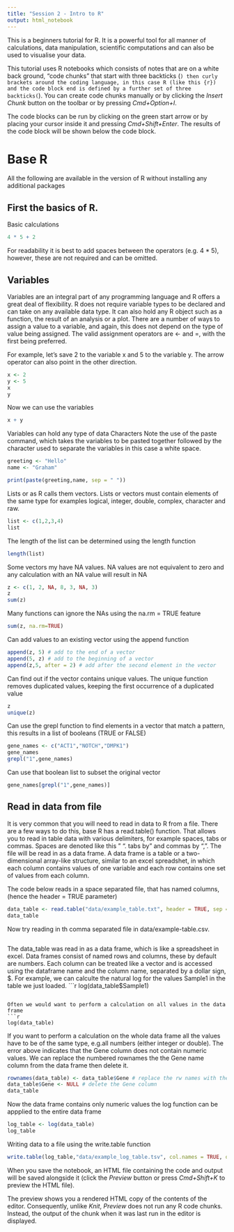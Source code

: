 ```yaml
---
title: "Session 2 - Intro to R"
output: html_notebook
---
```


This is a beginners tutorial for R. It is a powerful tool for all manner of calculations, data manipulation, scientific computations and can also be used to visualise your data.

This tutorial uses R notebooks which consists of notes that are on a white back ground, "code chunks" that start with three backticks (`) then curly brackets around the coding language, in this case R (like this {r}) and the code block end is defined by a further set of three backticks(`). 
You can create code chunks manually or by clicking the *Insert Chunk* button on the toolbar or by pressing *Cmd+Option+I*.

The code blocks can be run by clicking on the green start arrow or by placing your cursor inside it and pressing *Cmd+Shift+Enter*. The results of the code block will be shown below the code block.

# Base R
All the following are available in the version of R without installing any additional packages

## First the basics of R.
Basic calculations
```r
4 * 5 + 2
```

For readability it is best to add spaces between the operators (e.g. 4 * 5), however, these are not required and can be omitted.

## Variables
Variables are an integral part of any programming language and R offers a great deal of flexibility. R does not require variable types to be declared and can take on any available data type. It can also hold any R object such as a function, the result of an analysis or a plot.
There are a number of ways to assign a value to a variable, and again, this does not depend on the type of value being assigned. 
The valid assignment operators are <- and =, with the first being preferred. 

For example, let’s save 2 to the variable x and 5 to the variable y. The arrow operator can also point in the other direction.
```r
x <- 2
y <- 5
x
y
```
Now we can use the variables
```r
x + y
```
Variables can hold any type of data
Characters
Note the use of the paste command, which takes the variables to be pasted together followed by the character used to separate the variables in this case a white space.
```r
greeting <- "Hello"
name <- "Graham"

print(paste(greeting,name, sep = " "))
```

Lists or as R calls them vectors. Lists or vectors must contain elements of the same type for examples logical, integer, double, complex, character and raw.
```r
list <- c(1,2,3,4)
list
```

The length of the list can be determined using the length function
```r
length(list)
```

Some vectors my have NA values. NA values are not equivalent to zero and any calculation with an NA value will result in NA
```r
z <- c(1, 2, NA, 8, 3, NA, 3)
z
sum(z) 
```

Many functions can ignore the NAs using the na.rm = TRUE feature
```r
sum(z, na.rm=TRUE)
```

Can add values to an existing vector using the append function
```r
append(z, 5) # add to the end of a vector
append(5, z) # add to the beginning of a vector
append(z,5, after = 2) # add after the second element in the vector
```

Can find out if the vector contains unique values. The unique function removes duplicated values, keeping the first occurrence of a duplicated value
```r
z
unique(z)
```

Can use the grepl function to find elements in a vector that match a pattern, this results in a list of booleans (TRUE or FALSE)
```r
gene_names <- c("ACT1","NOTCH","DMPK1")
gene_names
grepl("1",gene_names)
```

Can use that boolean list to subset the original vector
```r
gene_names[grepl("1",gene_names)]
```

## Read in data from file

It is very common that you will need to read in data to R from a file. There are a few ways to do this, base R has a read.table() function. That allows you to read in table data with various delimiters, for example spaces, tabs or commas. Spaces are denoted like this " ". tabs by "\t" and commas by ",".
The file will be read in as a data frame. A data frame is a table or a two-dimensional array-like structure, similar to an excel spreadshet, in which each column contains values of one variable and each row contains one set of values from each column.

The code below reads in a space separated file, that has named columns,(hence the header = TRUE parameter)

```r
data_table <- read.table("data/example_table.txt", header = TRUE, sep = " ") # This will read in a space separated data table
data_table
```
Now try reading in th comma separated file in data/example-table.csv.
```r

```

The data_table was read in as a data frame, which is like a spreadsheet in excel. Data frames consist of named rows and columns, these by default are numbers. Each column can be treated like a vector and is accessed using the dataframe name and the column name, separated by a dollar sign, $. For example, we can calculte the natural log for the values Sample1 in the table we just loaded.
```r
log(data_table$Sample1)
```

Often we would want to perform a calculation on all values in the data frame
```r
log(data_table)
```

If you want to perform a calculation on the whole data frame all the values have to be of the same type, e.g.all numbers (either integer or double). The error above indicates that the Gene column does not contain numeric values. We can replace the numbered rownames the the Gene name column from the data frame then delete it.
```r
rownames(data_table) <- data_table$Gene # replace the rw names with the gene names
data_table$Gene <- NULL # delete the Gene column
data_table
```
Now the data frame contains only numeric values the log function can be appplied to the entire data frame
```r
log_table <- log(data_table)
log_table
```

Writing data to a file using the write.table function
```r
write.table(log_table,"data/example_log_table.tsv", col.names = TRUE, quote = FALSE, sep = "\t")
```


When you save the notebook, an HTML file containing the code and output will be saved alongside it (click the *Preview* button or press *Cmd+Shift+K* to preview the HTML file). 

The preview shows you a rendered HTML copy of the contents of the editor. Consequently, unlike *Knit*, *Preview* does not run any R code chunks. Instead, the output of the chunk when it was last run in the editor is displayed.

